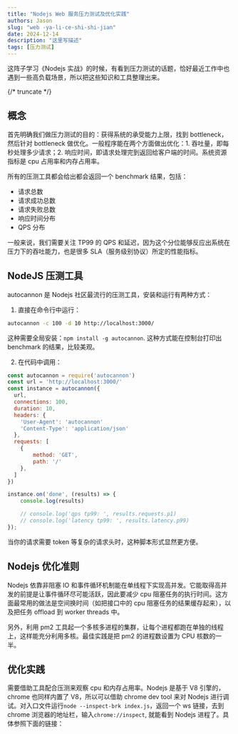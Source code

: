 ```yaml
---
title: "Nodejs Web 服务压力测试及优化实践"
authors: Jason
slug: "web -ya-li-ce-shi-shi-jian"
date: 2024-12-14
description: "这里写描述"
tags: [压力测试]
---
```



这阵子学习《Nodejs 实战》的时候，有看到压力测试的话题，恰好最近工作中也遇到一些高负载场景，所以把这些知识和工具整理出来。

{/* truncate */}

## 概念

<!-- socket 会消耗文件句柄，每个连接会消耗一些内存，所以你需要研究怎么调整内核参数，还有你如果在同一台机器上跑服务和测试，客户端会消耗端口号， -->

首先明确我们做压力测试的目的：获得系统的承受能力上限，找到 bottleneck，然后针对 bottleneck 做优化。一般程序能在两个方面做出优化：1. 吞吐量，即每秒处理多少请求；2. 响应时间，即请求处理完到返回给客户端的时间。系统资源指标是 cpu 占用率和内存占用率。

所有的压测工具都会给出都会返回一个 benchmark 结果，包括：

- 请求总数
- 请求成功总数
- 请求失败总数
- 响应时间分布
- QPS 分布

一般来说，我们需要关注 TP99 的 QPS 和延迟，因为这个分位能够反应出系统在压力下的吞吐能力，也是很多 SLA（服务级别协议）所定的性能指标。

## NodeJS 压测工具

autocannon 是 Nodejs 社区最流行的压测工具，安装和运行有两种方式：

1. 直接在命令行中运行：

```bash
autocannon -c 100 -d 10 http://localhost:3000/
```

这种需要全局安装：`npm install -g autocannon`. 这种方式能在控制台打印出 benchmark 的结果，比较美观。

2. 在代码中调用：

```javascript
const autocannon = require('autocannon')
const url = 'http://localhost:3000/'
const instance = autocannon({
  url,
  connections: 100,
  duration: 10,
  headers: {
    'User-Agent': 'autocannon'
    'Content-Type': 'application/json'
  },
  requests: [
    {
        method: 'GET',
        path: '/'
    },
  ]
})

instance.on('done', (results) => {
    console.log(results)

    // console.log('qps tp99: ', results.requests.p1)
    // console.log('latency tp99: ', results.latency.p99)
});
```

当你的请求需要 token 等复杂的请求头时，这种脚本形式显然更方便。

## Nodejs 优化准则

Nodejs 依靠非阻塞 IO 和事件循环机制能在单线程下实现高并发。它能取得高并发的前提是让事件循环尽可能活跃，因此要减少 cpu 阻塞任务的执行时间。这方面最常用的做法是空间换时间（如把接口中的 cpu 阻塞任务的结果缓存起来），以及把任务 offload 到 worker threads 中。

另外，利用 pm2 工具起一个多核多进程的集群，让每个进程都跑在单独的线程上，这样能充分利用多核。最佳实践是把 pm2 的进程数设置为 CPU 核数的一半。

## 优化实践

需要借助工具配合压测来观察 cpu 和内存占用率。Nodejs 是基于 V8 引擎的，chrome 也同样内置了 V8，所以可以借助 chrome dev tool 来对 Nodejs 进行调试。对入口文件运行`node --inspect-brk index.js`，返回一个 ws 链接，去到 chrome 浏览器的地址栏，输入`chrome://inspect`, 就能看到 Nodejs 进程了。具体参照下面的链接：

<LinkCard
  title="NodeJs进阶开发、性能优化指南"
  link="https://juejin.cn/post/7095354780079357966?from=search-suggest#heading-4"
/>
